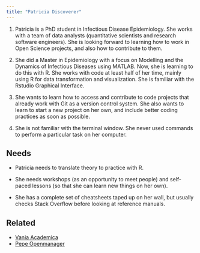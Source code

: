 ```yaml
---
title: "Patricia Discoverer"
---
```


1.  Patricia is a PhD student in Infectious Disease Epidemiology. She works with a team of data analysts (quantitative scientists and research software engineers). She is looking forward to learning how to work in Open Science projects, and also how to contribute to them.

2.  She did a Master in Epidemiology with a focus on Modelling and the Dynamics of Infectious Diseases using MATLAB. Now, she is learning to do this with R. She works with code at least half of her time, mainly using R for data transformation and visualization. She is familiar with the Rstudio Graphical Interface.

3.  She wants to learn how to access and contribute to code projects that already work with Git as a version control system. She also wants to learn to start a new project on her own, and include better coding practices as soon as possible.

4.  She is not familiar with the terminal window. She never used commands to perform a particular task on her computer.

## Needs

- Patricia needs to translate theory to practice with R. 

- She needs workshops (as an opportunity to meet people) and self-paced lessons (so that she can learn new things on her own). 

- She has a complete set of cheatsheets taped up on her wall, but usually checks Stack Overflow before looking at reference manuals.

## Related

-   [Vania Academica](vania-academica.qmd)
-   [Pepe Openmanager](pepe-openmanager.qmd)
